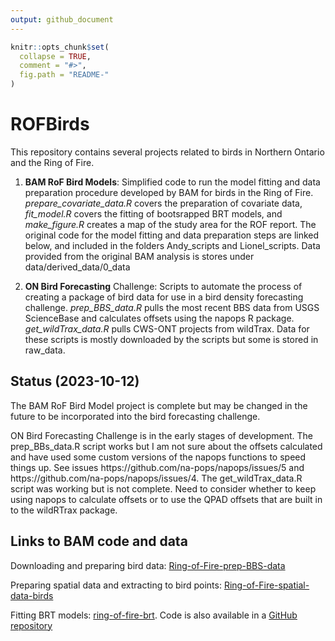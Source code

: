 ```yaml
---
output: github_document
---
```


<!-- README.md is generated from README.Rmd. Please edit that file -->

```r
knitr::opts_chunk$set(
  collapse = TRUE,
  comment = "#>",
  fig.path = "README-"
)
```

# ROFBirds

This repository contains several projects related to birds in Northern Ontario and the Ring of Fire. 

1) **BAM RoF Bird Models**: Simplified code to run the model fitting and data preparation procedure developed by BAM for birds in the Ring of Fire. *prepare_covariate_data.R* covers the preparation of covariate data, *fit_model.R* covers the fitting of bootsrapped BRT models, and *make_figure.R* creates a map of the study area for the ROF report. The original code for the model fitting and data preparation steps are linked below, and included in the folders Andy_scripts and Lionel_scripts. Data provided from the original BAM analysis is stores under data/derived_data/0_data  

2) **ON Bird Forecasting** Challenge: Scripts to automate the process of creating a package of bird data for use in a bird density forecasting challenge. *prep_BBS_data.R* pulls the most recent BBS data from USGS ScienceBase and calculates offsets using the napops R package. *get_wildTrax_data.R* pulls CWS-ONT projects from wildTrax. Data for these scripts is mostly downloaded by the scripts but some is stored in raw_data. 

## Status (2023-10-12)
The BAM RoF Bird Model project is complete but may be changed in the future to be incorporated into the bird forecasting challenge. 

ON Bird Forecasting Challenge is in the early stages of development. The prep_BBs_data.R script works but I am not sure about the offsets calculated and have used some custom versions of the napops functions to speed things up. See issues https://github.com/na-pops/napops/issues/5 and https://github.com/na-pops/napops/issues/4. 
The get_wildTrax_data.R script was working but is not complete. Need to consider whether to keep using napops to calculate offsets or to use the QPAD offsets that are built in to the wildRTrax package. 



## Links to BAM code and data
Downloading and preparing bird data: [Ring-of-Fire-prep-BBS-data](https://drive.google.com/drive/folders/13boRwiTc-j5NDauky2fgQaR99xL1xFIq?usp=sharing)

Preparing spatial data and extracting to bird points:
[Ring-of-Fire-spatial-data-birds](https://drive.google.com/drive/folders/1YN8s3DBvIftf3q9o0SH-UMN0pHLLf02C?usp=sharing)

Fitting BRT models: [ring-of-fire-brt](https://drive.google.com/drive/folders/1nCotZfYJeuPw1_PfZq9fBTOOeF4QdeaX?usp=sharing). Code is also available in a [GitHub repository](https://github.com/crosbya1/ring-of-fire-brt)


